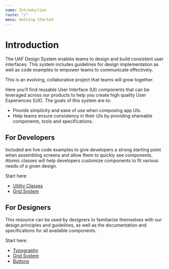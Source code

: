 ```yaml
---
name: Introduction
route: "/"
menu: Getting Started
---
```


# Introduction

The UAF Design System enables teams to design and build consistent user interfaces. This system includes guidelines for design implementation as well as code examples to empower teams to communicate effectively.

This is an evolving, collaborative project that teams will grow together.

Here you’ll find reusable User Interface (UI) components that can be leveraged across our products to help you create high quality User Experiences (UX). The goals of this system are to:

- Provide simplicity and ease of use when composing app UIs.
- Help teams ensure consistency in their UIs by providing shareable components, tools and specifications.

## For Developers

Included are live code examples to give developers a strong starting point when assembling screens and allow them to quickly see components. Atomic classes will help developers customize components to fit various needs of a given design.

Start here:

- [Utility Classes](/src-utility-classes)
- [Grid System](/src-foundations-grid-system)

## For Designers

This resource can be used by designers to familiarize themselves with our design principles and guidelines, as well as the documentation and specifications for all available components.

Start here:

- [Typography](/src-foundations-typography)
- [Grid System](/src-foundations-grid-system)
- [Buttons](/src-components-buttons)
